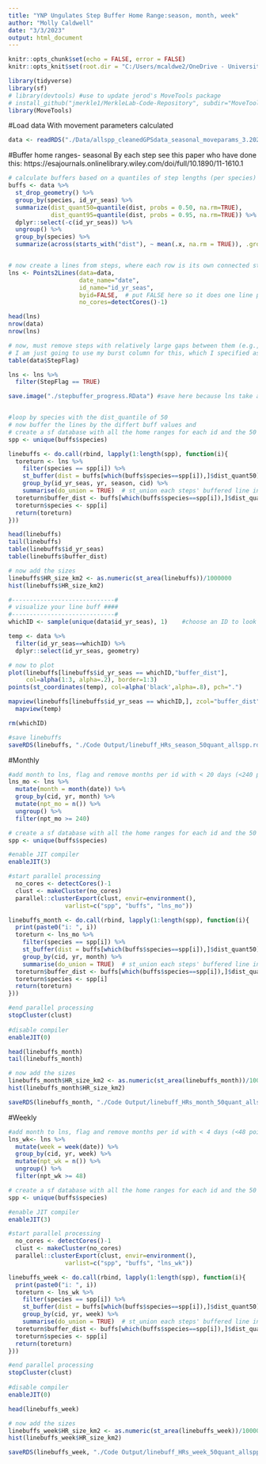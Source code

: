 ```yaml
---
title: "YNP Ungulates Step Buffer Home Range:season, month, week"
author: "Molly Caldwell"
date: "3/3/2023"
output: html_document
---
```


```r
knitr::opts_chunk$set(echo = FALSE, error = FALSE)
knitr::opts_knit$set(root.dir = "C:/Users/mcaldwe2/OneDrive - University of Wyoming/Documents/UWyo/PhD project/YNP-ungulate-niche-paper")
```

```r
library(tidyverse)
library(sf)
# library(devtools) #use to update jerod's MoveTools package
# install_github("jmerkle1/MerkleLab-Code-Repository", subdir="MoveTools", force = TRUE)
library(MoveTools)
```

#Load data
With movement parameters calculated

```r
data <- readRDS("./Data/allspp_cleanedGPSdata_seasonal_moveparams_3.2022.rds")
```

#Buffer home ranges- seasonal
By each step
see this paper who have done this:
https://esajournals.onlinelibrary.wiley.com/doi/full/10.1890/11-1610.1

```r
# calculate buffers based on a quantiles of step lengths (per species)
buffs <- data %>%
  st_drop_geometry() %>%
  group_by(species, id_yr_seas) %>%
  summarize(dist_quant50=quantile(dist, probs = 0.50, na.rm=TRUE),
            dist_quant95=quantile(dist, probs = 0.95, na.rm=TRUE)) %>%
  dplyr::select(-c(id_yr_seas)) %>%
  ungroup() %>% 
  group_by(species) %>% 
  summarize(across(starts_with("dist"), ~ mean(.x, na.rm = TRUE)), .groups = "keep")


# now create a lines from steps, where each row is its own connected step
lns <- Points2Lines(data=data,
                    date_name="date",
                    id_name="id_yr_seas",
                    byid=FALSE,  # put FALSE here so it does one line per step
                    no_cores=detectCores()-1)  

head(lns)
nrow(data)
nrow(lns)

# now, must remove steps with relatively large gaps between them (e.g., > 8 hrs)
# I am just going to use my burst column for this, which I specified as less than 5 hours
table(data$StepFlag)

lns <- lns %>%
  filter(StepFlag == TRUE)

save.image("./stepbuffer_progress.RData") #save here because lns take awhile


#loop by species with the dist_quantile of 50
# now buffer the lines by the differt buff values and
# create a sf database with all the home ranges for each id and the 50 quantile buffer
spp <- unique(buffs$species)

linebuffs <- do.call(rbind, lapply(1:length(spp), function(i){
  toreturn <- lns %>%
    filter(species == spp[i]) %>% 
    st_buffer(dist = buffs[which(buffs$species==spp[i]),]$dist_quant50) %>%   # buffer each step
    group_by(id_yr_seas, yr, season, cid) %>%
    summarise(do_union = TRUE)  # st_union each steps' buffered line into a single polygon
  toreturn$buffer_dist <- buffs[which(buffs$species==spp[i]),]$dist_quant50
  toreturn$species <- spp[i]
  return(toreturn)
}))

head(linebuffs)
tail(linebuffs)
table(linebuffs$id_yr_seas)
table(linebuffs$buffer_dist)

# now add the sizes
linebuffs$HR_size_km2 <- as.numeric(st_area(linebuffs))/1000000
hist(linebuffs$HR_size_km2)

#-----------------------------#
# visualize your line buff ####
#-----------------------------#
whichID <- sample(unique(data$id_yr_seas), 1)    #choose an ID to look at

temp <- data %>%
  filter(id_yr_seas==whichID) %>%
  dplyr::select(id_yr_seas, geometry)

# now to plot
plot(linebuffs[linebuffs$id_yr_seas == whichID,"buffer_dist"],
     col=alpha(1:3, alpha=.2), border=1:3)
points(st_coordinates(temp), col=alpha('black',alpha=.8), pch=".")

mapview(linebuffs[linebuffs$id_yr_seas == whichID,], zcol="buffer_dist") +
  mapview(temp)

rm(whichID)
```

```r
#save linebuffs
saveRDS(linebuffs, "./Code Output/linebuff_HRs_season_50quant_allspp.rds")
```

#Monthly

```r
#add month to lns, flag and remove months per id with < 20 days (<240 points)
lns_mo <- lns %>% 
  mutate(month = month(date)) %>% 
  group_by(cid, yr, month) %>% 
  mutate(npt_mo = n()) %>% 
  ungroup() %>% 
  filter(npt_mo >= 240)

# create a sf database with all the home ranges for each id and the 50 quantile buffer
spp <- unique(buffs$species)

#enable JIT compiler
enableJIT(3)

#start parallel processing
  no_cores <- detectCores()-1
  clust <- makeCluster(no_cores) 
  parallel::clusterExport(clust, envir=environment(),
                varlist=c("spp", "buffs", "lns_mo"))

linebuffs_month <- do.call(rbind, lapply(1:length(spp), function(i){
  print(paste0("i: ", i))
  toreturn <- lns_mo %>%
    filter(species == spp[i]) %>% 
    st_buffer(dist = buffs[which(buffs$species==spp[i]),]$dist_quant50) %>%   # buffer each step
    group_by(cid, yr, month) %>%
    summarise(do_union = TRUE)  # st_union each steps' buffered line into a single polygon
  toreturn$buffer_dist <- buffs[which(buffs$species==spp[i]),]$dist_quant50
  toreturn$species <- spp[i]
  return(toreturn)
}))

#end parallel processing
stopCluster(clust)
 
#disable compiler
enableJIT(0)

head(linebuffs_month)
tail(linebuffs_month)

# now add the sizes
linebuffs_month$HR_size_km2 <- as.numeric(st_area(linebuffs_month))/1000000
hist(linebuffs_month$HR_size_km2)

saveRDS(linebuffs_month, "./Code Output/linebuff_HRs_month_50quant_allspp.rds")
```

#Weekly

```r
#add month to lns, flag and remove months per id with < 4 days (<48 points)
lns_wk<- lns %>% 
  mutate(week = week(date)) %>% 
  group_by(cid, yr, week) %>% 
  mutate(npt_wk = n()) %>% 
  ungroup() %>% 
  filter(npt_wk >= 48)

# create a sf database with all the home ranges for each id and the 50 quantile buffer
spp <- unique(buffs$species)

#enable JIT compiler
enableJIT(3)

#start parallel processing
  no_cores <- detectCores()-1
  clust <- makeCluster(no_cores) 
  parallel::clusterExport(clust, envir=environment(),
                varlist=c("spp", "buffs", "lns_wk"))

linebuffs_week <- do.call(rbind, lapply(1:length(spp), function(i){
  print(paste0("i: ", i))
  toreturn <- lns_wk %>%
    filter(species == spp[i]) %>% 
    st_buffer(dist = buffs[which(buffs$species==spp[i]),]$dist_quant50) %>%   # buffer each step
    group_by(cid, yr, week) %>%
    summarise(do_union = TRUE)  # st_union each steps' buffered line into a single polygon
  toreturn$buffer_dist <- buffs[which(buffs$species==spp[i]),]$dist_quant50
  toreturn$species <- spp[i]
  return(toreturn)
}))

#end parallel processing
stopCluster(clust)
 
#disable compiler
enableJIT(0)

head(linebuffs_week)

# now add the sizes
linebuffs_week$HR_size_km2 <- as.numeric(st_area(linebuffs_week))/1000000
hist(linebuffs_week$HR_size_km2)

saveRDS(linebuffs_week, "./Code Output/linebuff_HRs_week_50quant_allspp.rds")
```



